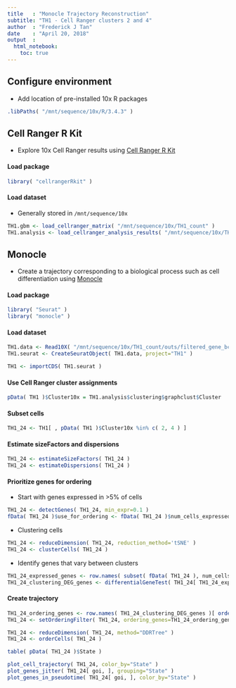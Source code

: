 ```yaml
---
title   : "Monocle Trajectory Reconstruction"
subtitle: "TH1 - Cell Ranger clusters 2 and 4"
author  : "Frederick J Tan"
date    : "April 20, 2018"
output  :
  html_notebook:
    toc: true
---
```


## Configure environment

- Add location of pre-installed 10x R packages

```r
.libPaths( "/mnt/sequence/10x/R/3.4.3" )
```

## Cell Ranger R Kit

- Explore 10x Cell Ranger results using [Cell Ranger R Kit](https://support.10xgenomics.com/single-cell-gene-expression/software/pipelines/latest/rkit)

#### Load package

```r
library( "cellrangerRkit" )
```

#### Load dataset

- Generally stored in `/mnt/sequence/10x`

```r
TH1.gbm <- load_cellranger_matrix( "/mnt/sequence/10x/TH1_count" )
TH1.analysis <- load_cellranger_analysis_results( "/mnt/sequence/10x/TH1_count" )
```

## Monocle

- Create a trajectory corresponding to a biological process such as cell differentiation using [Monocle](http://cole-trapnell-lab.github.io/monocle-release/docs/)

#### Load package

```r
library( "Seurat" )
library( "monocle" )
```

#### Load dataset

```r
TH1.data <- Read10X( "/mnt/sequence/10x/TH1_count/outs/filtered_gene_bc_matrices/mm10" )
TH1.seurat <- CreateSeuratObject( TH1.data, project="TH1" )

TH1 <- importCDS( TH1.seurat )
```

#### Use Cell Ranger cluster assignments

```r
pData( TH1 )$Cluster10x = TH1.analysis$clustering$graphclust$Cluster
```

#### Subset cells

```r
TH1_24 <- TH1[ , pData( TH1 )$Cluster10x %in% c( 2, 4 ) ]
```

#### Estimate sizeFactors and dispersions

```r
TH1_24 <- estimateSizeFactors( TH1_24 )
TH1_24 <- estimateDispersions( TH1_24 )
```

#### Prioritize genes for ordering

- Start with genes expressed in >5% of cells

```r
TH1_24 <- detectGenes( TH1_24, min_expr=0.1 )
fData( TH1_24 )$use_for_ordering <- fData( TH1_24 )$num_cells_expressed > 0.05 * ncol( TH1_24 )
```

- Clustering cells

```r
TH1_24 <- reduceDimension( TH1_24, reduction_method='tSNE' )
TH1_24 <- clusterCells( TH1_24 )
```

- Identify genes that vary between clusters

```r
TH1_24_expressed_genes <- row.names( subset( fData( TH1_24 ), num_cells_expressed >= 10 ) )
TH1_24_clustering_DEG_genes <- differentialGeneTest( TH1_24[ TH1_24_expressed_genes, ], fullModelFormulaStr="~Cluster" )
```

#### Create trajectory

```r
TH1_24_ordering_genes <- row.names( TH1_24_clustering_DEG_genes )[ order( TH1_24_clustering_DEG_genes$qval ) ][ 1:1000 ]
TH1_24 <- setOrderingFilter( TH1_24, ordering_genes=TH1_24_ordering_genes )

TH1_24 <- reduceDimension( TH1_24, method="DDRTree" )
TH1_24 <- orderCells( TH1_24 )

table( pData( TH1_24 )$State )

plot_cell_trajectory( TH1_24, color_by="State" )
plot_genes_jitter( TH1_24[ goi, ], grouping="State" )
plot_genes_in_pseudotime( TH1_24[ goi, ], color_by="State" )
```





